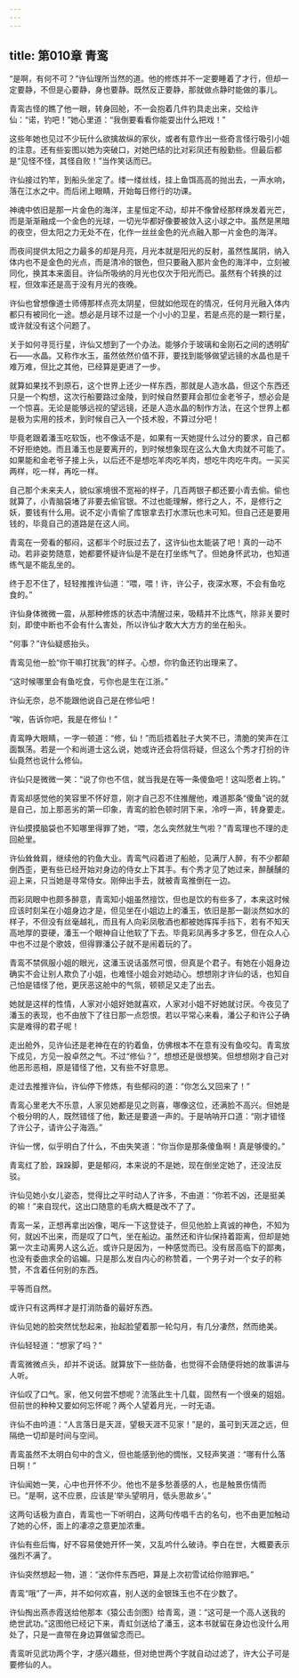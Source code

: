 ```yaml
---
---
---
```

title: 第010章 青鸾
---





“是啊，有何不可？”许仙理所当然的道。他的修炼并不一定要睡着了才行，但却一定要静，不但是心要静，身也要静。既然反正要静，那就做点静时能做的事儿。

青鸾古怪的瞧了他一眼，转身回舱，不一会抱着几件钓具走出来，交给许仙：“诺，钓吧！”她心里道：“我倒要看看你能耍出什么把戏！”

这些年她也见过不少玩什么欲擒故纵的家伙，或者有意作出一些奇言怪行吸引小姐的注意。还有些妄图以她为突破口，对她巴结的比对彩凤还有殷勤些。但最后都是“见怪不怪，其怪自败！”当作笑话而已。

许仙接过钓竿，到船头坐定了。缕一缕丝线，挂上鱼饵高高的抛出去，一声水响，落在江水之中。而后闭上眼睛，开始每日修行的功课。

神魂中依旧是那一片金色的海洋，主星恒定不动，却并不像曾经那样焕发着光芒，而是渐渐融成一个金色的光球，一切光华都好像要被敛入这小球之中。虽然是黑暗的夜空，但太阳之力无处不在，化作一丝丝金色的光点融入那一片金色的海洋。

而夜间提供太阳之力最多的却是月亮，月光本就是阳光的反射，虽然性属阴，纳入体内也不是金色的光点，而是清冷的银色，但只要融入那片金色的海洋中，立刻被同化，换其本来面目。许仙所吸纳的月光也仅次于阳光而已。虽然有个转换的过程，但效率还是高于没有月光的夜晚。

许仙也曾想像道士师傅那样点亮太阴星，但就如他现在的情况，任何月光融入体内都只有被同化一途。想必是月球不过是一个小小的卫星，若是点亮的是一颗行星，或许就没有这个问题了。

关于如何寻觅行星，许仙又想到了一个办法。能够介于玻璃和金刚石之间的透明矿石——水晶。又称作水玉，虽然依然价值不菲，要找到能够做望远镜的水晶也是千难万难，但比之其他，已经算是更进了一步。

就算如果找不到原石，这个世界上还少一样东西，那就是人造水晶，但这个东西还只是一个构想，这次行船要路过金陵，到时候自然要拜会那位金老爷子，想必会是一个惊喜。无论是能够远视的望远镜，还是人造水晶的制作方法，在这个世界上都是极为实用的技术，到时候自己入一个技术股，不算过分吧！

毕竟老跟着潘玉吃软饭，也不像话不是，如果有一天她提什么过分的要求，自己都不好拒绝她。而且潘玉也是要离开的，到时候想象现在这么大鱼大肉就不可能了。如果能和金老爷子接上头，以后还不是想吃羊肉吃羊肉，想吃牛肉吃牛肉。一买买两样，吃一样，再吃一样。

自己那个未来夫人，貌似家境很不宽裕的样子，几百两银子都还要小青去偷。偷也就算了，小青脑袋堵了非要去偷官银。不过也能理解，修行之人，不，是修行之妖，要钱有什么用。说不定小青偷了库银拿去打水漂玩也未可知。但自己还是要用钱的，毕竟自己的道路是在这人间。

青鸾在一旁看的郁闷，这都半个时辰过去了，这许仙也太能装了吧！真的一动不动。若非姿势随意，她都要怀疑许仙是不是在打坐练气了。但她身怀武功，也知道练气是不能乱坐的。

终于忍不住了，轻轻推推许仙道：“喂，喂！许，许公子，夜深水寒，不会有鱼吃食的。”

许仙身体微微一震，从那种修炼的状态中清醒过来，吸精并不比炼气，除非关要时刻，即使中断也不会有什么害处，所以许仙才敢大大方方的坐在船头。

“何事？”许仙疑惑抬头。

青鸾见他一脸“你干嘛打扰我”的样子。心想，你钓鱼还钓出理来了。

“这时候哪里会有鱼吃食，亏你也是生在江浙。”

许仙无奈，总不能跟他说自己是在修仙吧！

“唉，告诉你吧，我是在修仙！”

青鸾睁大眼睛，一字一顿道：“修，仙！”而后捂着肚子大笑不已，清脆的笑声在江面飘荡。若是一个和尚道士这么说，她或许还会将信将疑，但这么个秀才打扮的许仙竟然也说什么修仙。

许仙只是微微一笑：“说了你也不信，就当我是在等一条傻鱼吧！这叫愿者上钩。”

青鸾却感觉他的笑容里不怀好意，刚才自己忍不住推醒他，难道那条“傻鱼”说的就是自己，加上那恶劣的第一印象，青鸾的脸色顿时阴下来，冷哼一声，转身要走。

许仙摸摸脑袋也不知哪里得罪了她，“喂，怎么突然就生气啦？”青鸾理也不理的走回舱里。

许仙耸耸肩，继续他的钓鱼大业。青鸾气闷着进了船舱，见满厅人醉，有不少都颠倒西歪，更有些已经开始对身边的侍女上下其手。有个秀才见了她过来，醉醺醺的迎上来，只当她是寻常侍女。刚伸出手去，就被青鸾推倒在一边。

而彩凤眼中也颇多醉意，青鸾知小姐虽然擅饮，但也是饮的有些多了，本来这时候应该时刻呆在小姐身边才是，但见坐在小姐边上的潘玉，依旧是那一副淡然如水的样子，不但没有丝毫越礼，而且有人向彩凤敬酒也都被她挥挥手挡下，若有不知天高地厚的耍硬，潘玉一个眼神自让他软了下去。毕竟彩凤再多才多艺，但在众人心中也不过是个歌妓，但得罪潘公子就不是闹着玩的了。

青鸾不禁佩服小姐的眼光，这潘玉说话虽然可恨，但真是个君子。有她在小姐身边确实不会让别人欺负了小姐，也难怪小姐会对她动心。想想刚才许仙的话，也知自己怕是错怪了他，更厌恶这舱中的气氛，顿顿足又走了出去。

她就是这样的性情，人家对小姐好她就喜欢，人家对小姐不好她就讨厌。今夜见了潘玉的表现，也不由放下了往日那一点怨恨。若以平常心来看，潘公子和许公子确实是难得的君子呢！

走出舱外，见许仙还是老神在在的钓着鱼，仿佛根本不在意有没有鱼咬勾。青鸾放下成见，方见一股卓然之气。不过“修仙？”，想想还是很想笑。但想想刚才自己对他恶形恶相，原是错怪了他，又有些不好意思。

走过去推推许仙，许仙停下修炼，有些郁闷的道：“你怎么又回来了！”

青鸾心里老大不乐意，人家见她都是见之则喜，哪像这位，还满脸不高兴。但她是个极分明的人，既然错怪了他，歉还是要道一声的。于是呐呐开口道：“刚才错怪了许公子，请许公子海涵。”

许仙一愣，似乎明白了什么，不由失笑道：“你当你是那条傻鱼啊！真是够傻的。”

青鸾红了脸，跺跺脚，更是郁闷，本来说的不是她，现在倒坐定她了，还没法反驳。

许仙见她小女儿姿态，觉得比之平时动人了许多，不由道：“你若不凶，还是挺美的嘛！”来自现代，这出口随意的毛病大概是改不了了。

青鸾一呆，正想再拿出凶像，喝斥一下这登徒子，但见他脸上真诚的神色，不知为何，就凶不出来，而是叹了口气，坐在船边。虽然还和许仙保持着距离，但却是她第一次主动离男人这么近。或许只是因为，一种感觉而已。没有居高临下的鄙夷，也没有委曲求全的谄媚。只是那么发自内心的称赞着，一个男子对一个女子的称赞，不含着任何别的东西。

平等而自然。

或许只有这两样才是打消防备的最好东西。

许仙见她的脸突然忧愁起来，抬起脸望着那一轮勾月，有几分凄然，然而绝美。

许仙轻轻道：“想家了吗？”

青鸾微微点头，却并不说话。就算放下一些防备，也觉得不会随便将她的故事讲与人听。

许仙叹了口气。家，他又何尝不想呢？流落此生十几载，固然有一个很亲的姐姐。但前世的种种又要如何忘怀呢？两个人望着月光，一时无语。

许仙不由吟道：“人言落日是天涯，望极天涯不见家！”是的，虽可到天涯之远，但隔绝一切却是时间与空间。

青鸾虽然不太明白句中的含义，但也能感到他的惆怅，又轻声笑道：“哪有什么落日啊！”

许仙闻她一笑，心中也开怀不少。他也不是多愁善感的人，也是触景伤情而已。“是啊，这不应景，应该是‘举头望明月，低头思故乡’。”

这两句话极为直白，青鸾也一下听明白，这两句传唱千古的名句，也不由更加触动了她的心怀，面上的凄凉之意更加浓重。

许仙有些后悔，好不容易使她开怀一笑，又乱吟什么破诗。李白在世，大概要表示强烈不满了。

许仙突然想起一物，道：“送你件东西吧，算是上次初雪试给你赔罪吧。”

青鸾“哦”了一声，并不如何欢喜，别人送的金银珠玉也不在少数了。

许仙掏出燕赤霞送给他那本《猿公击剑图》给青鸾，道：“这可是一个高人送我的绝世武功。”这图他已经记下来，青虹剑送给了潘玉，这本书就留在身边也没什么用处了，只是一直带在身边算做留念而已。

青鸾听见武功两个字，才感兴趣些，但对绝世两个字就自动过滤了，许大公子可是要修仙的人。